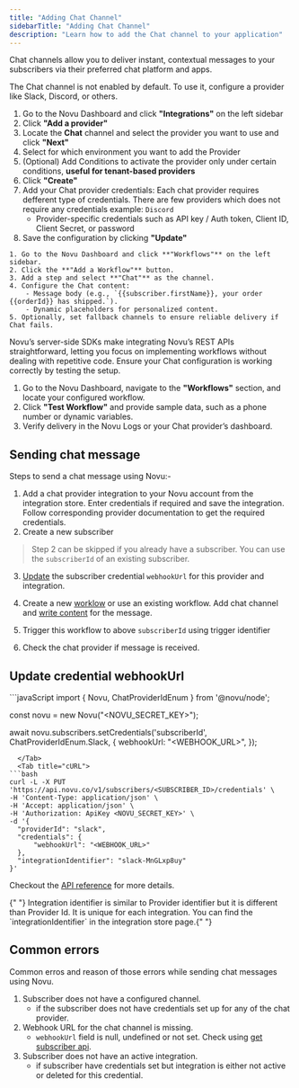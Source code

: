 ```yaml
---
title: "Adding Chat Channel"
sidebarTitle: "Adding Chat Channel"
description: "Learn how to add the Chat channel to your application"
---
```



Chat channels allow you to deliver instant, contextual messages to your subscribers via their preferred chat platform and apps.

<Steps>
  <Step title="Enable Chat Channel in Novu Dashboard">

  <Note>
The Chat channel is not enabled by default. To use it, configure a provider like Slack, Discord, or others.
  </Note>

1. Go to the Novu Dashboard and click **"Integrations"** on the left sidebar
2. Click **"Add a provider"**
3. Locate the **Chat** channel and select the provider you want to use and click **"Next"**
4. Select for which environment you want to add the Provider
5. (Optional) Add Conditions to activate the provider only under certain conditions, **useful for tenant-based providers**
6. Click **"Create"**
7. Add your Chat provider credentials:
    <Warning> Each chat provider requires defferent type of credentials. There are few providers which does not require any credentials example: `Discord` </Warning>
    - Provider-specific credentials such as API key / Auth token, Client ID, Client Secret, or password
8. Save the configuration by clicking **"Update"**


  </Step>

  <Step title="Setup Workflow with Chat Channel in Novu Dashboard">
    
    1. Go to the Novu Dashboard and click **"Workflows"** on the left sidebar.
    2. Click the **"Add a Workflow"** button.
    3. Add a step and select **"Chat"** as the channel.
    4. Configure the Chat content:
        - Message body (e.g., `{{subscriber.firstName}}, your order {{orderId}} has shipped.`).
        - Dynamic placeholders for personalized content.
    5. Optionally, set fallback channels to ensure reliable delivery if Chat fails.

  </Step>


  <Step title="Add a Workflow Trigger to your Backend">
Novu’s server-side SDKs make integrating Novu’s REST APIs straightforward, letting you focus on implementing workflows without dealing with repetitive code.

<Card title="Server-side SDKs" icon="plug" href="/sdks/overview#server-side-sdks">
</Card>
  </Step>

  <Step title="Test and Verify Chat Channel">
Ensure your Chat configuration is working correctly by testing the setup.

1. Go to the Novu Dashboard, navigate to the **"Workflows"** section, and locate your configured workflow.
2. Click **"Test Workflow"** and provide sample data, such as a phone number or dynamic variables.
3. Verify delivery in the Novu Logs or your Chat provider’s dashboard.

  </Step>
</Steps>



## Sending chat message

Steps to send a chat message using Novu:-

1. Add a chat provider integration to your Novu account from the integration store. Enter credentials if required and save the integration. Follow corresponding provider documentation to get the required credentials.
2. Create a new subscriber

> Step 2 can be skipped if you already have a subscriber. You can use the `subscriberId` of an existing subscriber.

3. [Update](/integrations/providers/chat/overview#update-credential-webhookurl) the subscriber credential `webhookUrl` for this provider and integration.

4. Create a new [worklow](/workflow/overview) or use an existing workflow. Add chat channel and [write content](/content-creation-design/notification-content-creation#chat) for the message.

5. Trigger this workflow to above `subscriberId` using trigger identifier

6. Check the chat provider if message is received.

## Update credential webhookUrl

<Tabs>
  <Tab title="Node.js">
```javaScript
import {
  Novu,
  ChatProviderIdEnum
} from '@novu/node';

const novu = new Novu("<NOVU_SECRET_KEY>");

await novu.subscribers.setCredentials('subscriberId', ChatProviderIdEnum.Slack, {
webhookUrl: "<WEBHOOK_URL>",
});

```
  </Tab>
  <Tab title="cURL">
```bash
curl -L -X PUT 'https://api.novu.co/v1/subscribers/<SUBSCRIBER_ID>/credentials' \
-H 'Content-Type: application/json' \
-H 'Accept: application/json' \
-H 'Authorization: ApiKey <NOVU_SECRET_KEY>' \
-d '{
  "providerId": "slack",
  "credentials": {
      "webhookUrl": "<WEBHOOK_URL>"
  },
  "integrationIdentifier": "slack-MnGLxp8uy"
}'
```

  </Tab>
</Tabs>

Checkout the [API reference](/api-reference/subscribers/update-subscriber-credentials) for more details.

<Info>
  {" "}
  Integration identifier is similar to Provider identifier but it is different than
  Provider Id. It is unique for each integration. You can find the `integrationIdentifier`
  in the integration store page.{" "}
</Info>

## Common errors

Common erros and reason of those errors while sending chat messages using Novu.

1. Subscriber does not have a configured channel.
   - if the subscriber does not have credentials set up for any of the chat provider.
2. Webhook URL for the chat channel is missing.
   - `webhookUrl` field is null, undefined or not set. Check using [get subscriber api](/api-reference/subscribers/get-subscriber).
3. Subscriber does not have an active integration.
   - if subscriber have credentials set but integration is either not active or deleted for this credential.

<Tip>
  <MissingProvider channelName="SMS" />
</Tip>

